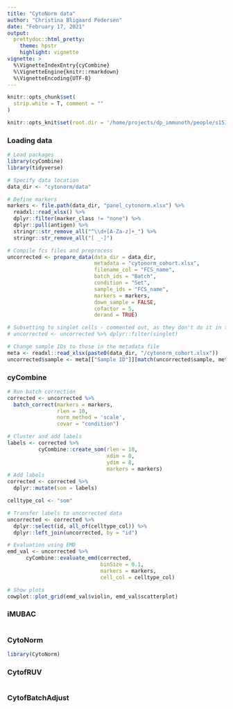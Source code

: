 ```yaml
---
title: "CytoNorm data"
author: "Christina Bligaard Pedersen"
date: "February 17, 2021"
output: 
  prettydoc::html_pretty:
    theme: hpstr
    highlight: vignette
vignette: >
  %\VignetteIndexEntry{cyCombine}
  %\VignetteEngine{knitr::rmarkdown}
  %\VignetteEncoding{UTF-8}
---
```


```r
knitr::opts_chunk$set(
  strip.white = T, comment = ""
)

knitr::opts_knit$set(root.dir = '/home/projects/dp_immunoth/people/s153398/cyCombine/')

```


### Loading data

```r
# Load packages
library(cyCombine)
library(tidyverse)
```


```r
# Specify data location
data_dir <- "cytonorm/data"

# Define markers
markers <- file.path(data_dir, "panel_cytonorm.xlsx") %>% 
  readxl::read_xlsx() %>% 
  dplyr::filter(marker_class != "none") %>% 
  dplyr::pull(antigen) %>% 
  stringr::str_remove_all("^\\d+[A-Za-z]+_") %>%
  stringr::str_remove_all("[ _-]")

# Compile fcs files and preprocess
uncorrected <- prepare_data(data_dir = data_dir,
                            metadata = "cytonorm_cohort.xlsx",
                            filename_col = "FCS_name",
                            batch_ids = "Batch",
                            condition = "Set",
                            sample_ids = "FCS_name",
                            markers = markers,
                            down_sample = FALSE,
                            cofactor = 5,
                            derand = TRUE)

# Subsetting to singlet cells - commented out, as they don't do it in the original paper
# uncorrected <- uncorrected %>% dplyr::filter(singlet)

# Change sample IDs to those in the metadata file
meta <- readxl::read_xlsx(paste0(data_dir, "/cytonorm_cohort.xlsx"))
uncorrected$sample <- meta[["Sample ID"]][match(uncorrected$sample, meta$FCS_name)]

```


### cyCombine

```r
# Run batch correction
corrected <- uncorrected %>%
  batch_correct(markers = markers,
                rlen = 10,
                norm_method = 'scale',
                covar = "condition")

# Cluster and add labels
labels <- corrected %>%
          cyCombine::create_som(rlen = 10,
                                xdim = 8,
                                ydim = 8,
                                markers = markers)
# Add labels
corrected <- corrected %>%
  dplyr::mutate(som = labels)

celltype_col <- "som"

# Transfer labels to uncorrected data
uncorrected <- corrected %>%
  dplyr::select(id, all_of(celltype_col)) %>%
  dplyr::left_join(uncorrected, by = "id")

# Evaluation using EMD
emd_val <- uncorrected %>%
      cyCombine::evaluate_emd(corrected,
                              binSize = 0.1,
                              markers = markers,
                              cell_col = celltype_col)

# Show plots
cowplot::plot_grid(emd_val$violin, emd_val$scatterplot)
```


### iMUBAC

```r

```


### CytoNorm

```r
library(CytoNorm)

```


### CytofRUV

```r

```


### CytofBatchAdjust

```r

```
